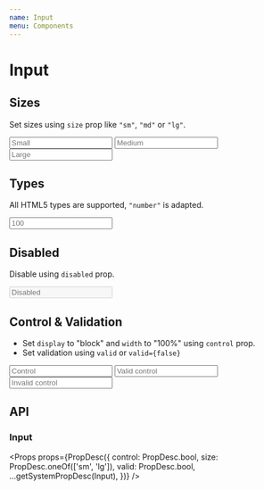 ```yaml
---
name: Input
menu: Components
---
```



# Input

## Sizes

Set sizes using `size` prop like `"sm"`, `"md"` or `"lg"`.

<Playground>
  <BlockList>
    <Input size="sm" placeholder="Small" />
    <Input size="md" placeholder="Medium" />
    <Input size="lg" placeholder="Large" />
  </BlockList>
</Playground>

## Types

All HTML5 types are supported, `"number"` is adapted.

<Playground>
  <Input type="number" placeholder="100" />
</Playground>

## Disabled

Disable using `disabled` prop.

<Playground>
  <Input disabled placeholder="Disabled" />
</Playground>

## Control & Validation

- Set `display` to "block" and `width` to "100%" using `control` prop.
- Set validation using `valid` or `valid={false}`

<Playground>
  <BlockList>
    <Input control placeholder="Control" />
    <Input control valid placeholder="Valid control" />
    <Input control valid={false} placeholder="Invalid control" />
  </BlockList>
</Playground>

## API

### Input

<Props
  props={PropDesc({
    control: PropDesc.bool,
    size: PropDesc.oneOf(['sm', 'lg']),
    valid: PropDesc.bool,
    ...getSystemPropDesc(Input),
  })}
/>
